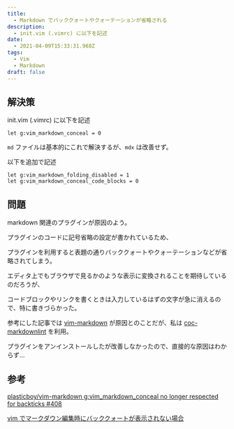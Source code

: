```yaml
---
title:
  - Markdown でバッククォートやクォーテーションが省略される
description:
  - init.vim (.vimrc) に以下を記述
date:
  - 2021-04-09T15:33:31.968Z
tags:
  - Vim
  - Markdown
draft: false
---
```


## 解決策

init.vim (.vimrc) に以下を記述

```vim
let g:vim_markdown_conceal = 0
```

`md` ファイルは基本的にこれで解決するが、`mdx` は改善せず。

以下を追加で記述

```vim
let g:vim_markdown_folding_disabled = 1
let g:vim_markdown_conceal_code_blocks = 0
```

## 問題

markdown 関連のプラグインが原因のよう。

プラグインのコードに記号省略の設定が書かれているため、

プラグインを利用すると表題の通りバッククォートやクォーテーションなどが省略されてしまう。

エディタ上でもブラウザで見るかのような表示に変換されることを期待しているのだろうが、

コードブロックやリンクを書くときは入力しているはずの文字が急に消えるので、特に書きづらかった。

参考にした記事では [vim-markdown](https://github.com/plasticboy/vim-markdown) が原因とのことだが、私は [coc-markdownlint](https://github.com/fannheyward/coc-markdownlint) を利用。

プラグインをアンインストールしたが改善しなかったので、直接的な原因はわからず…

## 参考

[plasticboy/vim-markdown g:vim_markdown_conceal no longer respected for backticks #408](https://github.com/plasticboy/vim-markdown/issues/408)

[vim でマークダウン編集時にバッククォートが表示されない場合](vimでマークダウン編集時にバッククォートが表示されない場合)
